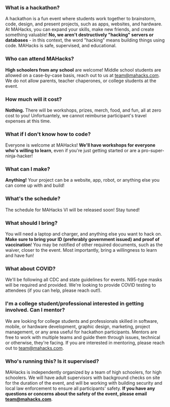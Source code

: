 <div className='grid gap-4 md:grid-cols-2 grid-flow-row'>

<div>

### What is a hackathon?

A hackathon is a fun event where students work together to brainstorm, code, design, and present projects, such as apps, websites, and hardware. At MAHacks, you can expand your skills, make new friends, and create something valuable! **No, we aren't destructively "hacking" servers or databases** - in this context, the word "hacking" means building things using code. MAHacks is safe, supervised, and educational.
</div>

<div>

### Who can attend MAHacks?

**High schoolers from any school** are welcome! Middle school students are allowed on a case-by-case basis, reach out to us at [team@mahacks.com](mailto:team@mahacks.com). We do not allow parents, teacher chaperones, or college students at the event.
</div>

<div>

### How much will it cost?

**Nothing.** There will be workshops, prizes, merch, food, and fun, all at zero cost to you! Unfortuantely, we cannot reimburse participant's travel expenses at this time.
</div>

<div>

### What if I don't know how to code?

Everyone is welcome at MAHacks! **We'll have workshops for everyone who's willing to learn**, even if you're just getting started or are a pro-super-ninja-hacker!
</div>

<div>

### What can I make?

**Anything!** Your project can be a website, app, robot, or anything else you can come up with and build! 
</div>

<div>

### What's the schedule?

The schedule for MAHacks VI will be released soon! Stay tuned!

</div>

<div>

### What should I bring?

You will need a laptop and charger, and anything else you want to hack on. **Make sure to bring your ID (preferably government issued) and proof of vaccination**! You may be notified of other required documents, such as the waiver, closer to the event. Most importantly, bring a willingness to learn and have fun!

</div>

<div>

### What about COVID?

We'll be following all CDC and state guidelines for events. N95-type masks will be required and provided. We're looking to provide COVID testing to attendees (if you can help, please reach out!).

</div>

<div>

### I'm a college student/professional interested in getting involved. Can I mentor?

We are looking for college students and professionals skilled in software, mobile, or hardware development, graphic design, marketing, project management, or any area useful for hackathon participants. Mentors are free to work with multiple teams and guide them through issues, technical or otherwise, they're facing. If you are interested in mentoring, please reach out to team@mahacks.com.

</div>

<div>

### Who's running this? Is it supervised?

MAHacks is independently organized by a team of high schoolers, for high schoolers. We will have adult supervisors with background checks on site for the duration of the event, and will be working with building security and local law enforcement to ensure all participants' safety.  **If you have any questions or concerns about the safety of the event, please email team@mahacks.com**.

</div>

</div>

